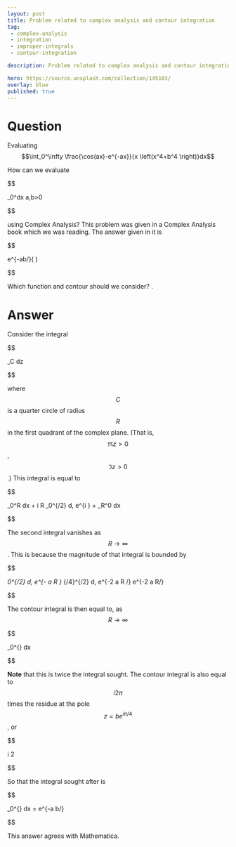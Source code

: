 ---
layout: post
title: Problem related to complex analysis and contour integration
tag:
 - complex-analysis
 - integration
 - improper-integrals
 - contour-integration

description: Problem related to complex analysis and contour integration

hero: https://source.unsplash.com/collection/145103/
overlay: blue 
published: true
---

# Question 

Evaluating $$\int_0^\infty \frac{\cos(ax)-e^{-ax}}{x \left(x^4+b^4 \right)}dx$$

<!--break-->


How can we evaluate 


$$

\int_0^\infty \frac{\cos(ax)-e^{-ax}}{x \left(x^4+b^4\right)}dx \quad a,b>0

$$


using Complex Analysis? This problem was given in a Complex Analysis book which we was reading.
 The answer given in it is


$$

\frac{\pi}{4b^4}e^{-ab/\sqrt{2}}\sin \left(\frac{ab}{\sqrt{2}} \right)

$$


Which function and contour should we consider?
.


# Answer 


Consider the integral


$$

\oint_C dz \frac{e^{i a z}-e^{-a z}}{z (z^4+b^4)}

$$


where $$C$$ is a quarter circle of radius $$R$$ in the first quadrant of the complex plane.  (That is, $$\Re{z} > 0$$, $$\Im{z}>0$$.)  This integral is equal to


$$

\int_0^R dx \frac{e^{i a x}-e^{-a x}}{x (x^4+b^4)} + i R \int_0^{\pi/2} d\theta \, e^{i \theta} \frac{e^{i a R e^{i \theta}}- e^{-a R e^{i \theta}}}{R e^{i \theta} (R^4 e^{i 4 \theta}+b^4)} + \int_R^0 dx \frac{e^{-a x}-e^{-i a x}}{x (x^4+b^4)}

$$


The second integral vanishes as $$R \to \infty$$.  This is because the magnitude of that integral is bounded by


$$

\frac{1}{R^4}\int_0^{\pi/2} d\theta \, e^{-\sqrt{2} a R \sin{(3 \pi/4-\theta)}} \le \frac{2}{R^4} \int_{\pi/4}^{\pi/2} d\theta \, e^{-2 \sqrt{2} a R \theta/\pi} \le \frac{\pi}{\sqrt{2} a R^5} e^{-2 a R/\pi}

$$


The contour integral is then equal to, as $$R \to \infty$$


$$

\int_0^{\infty} dx \frac{e^{i a x} + e^{-i a x} - 2 e^{-a x}}{x (x^4+b^4)}

$$




**Note** that this is twice the integral sought.
The contour integral is also equal to $$i 2 \pi$$ times the residue at the pole $$z=b e^{i \pi/4}$$, or


$$

i 2 \pi \frac{e^{i a b e^{i \pi/4}} – e^{- a b e^{i \pi/4}}}{-4 b^4}

$$


So that the integral sought after is


$$

\int_0^{\infty} dx \frac{\cos{a x}-e^{-a x}}{x (x^4+b^4)} = \frac{\pi}{2 b^4} e^{-a b/\sqrt{2}} \sin{\frac{a b}{\sqrt{2}}}

$$


This answer agrees with Mathematica.

